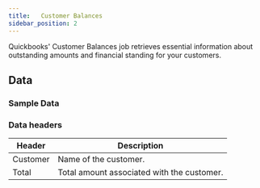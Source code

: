```yaml
---
title:   Customer Balances
sidebar_position: 2
---
```



Quickbooks' Customer Balances job retrieves essential information about outstanding amounts and financial standing for your customers.

<AddJob
  template="gsheet_quickbooks_customer_balances"
/>


## Data

### Sample Data

<Gsheet
  src="https://docs.google.com/spreadsheets/d/1KWa16ZCTRUdIF7LXFQzgCaBXEze4fpGWaV77tc8Q_Y8/edit#gid=1921567566"
/>


### Data headers

| Header             | Description                             |
|----------|---------------------------------------------------|
| Customer | Name of the customer.                             |
| Total    | Total amount associated with the customer.        |



<!---
## Others

### Similar jobs

Similar sort of data can be achieved by using get accounting transaction job and filtering it by invoice type. 

### Reports that use this job

Here are some of the report templates that use this job: 
-->
